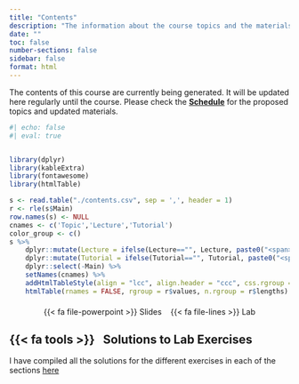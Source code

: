 ```yaml
---
title: "Contents"
description: "The information about the course topics and the materials related to each topic can be found here"
date: ""
toc: false
number-sections: false
sidebar: false
format: html
---
```


::: {.callout-note} 

The contents of this course are currently being generated. It will be updated here regularly until the course. 
Please check the [**Schedule**](https://nbisweden.github.io/workshop-data-visualization-r/2505/home_schedule.html) for the proposed topics and updated materials.

:::

```r
#| echo: false
#| eval: true


library(dplyr)
library(kableExtra)
library(fontawesome)
library(htmlTable)

s <- read.table("./contents.csv", sep = ',', header = 1)
r <- rle(s$Main)
row.names(s) <- NULL
cnames <- c('Topic','Lecture','Tutorial')
color_group <- c()
s %>%
    dplyr::mutate(Lecture = ifelse(Lecture=="", Lecture, paste0("<span><a class='marker' href='", Lecture, "'>", fa("fas fa-file-powerpoint"), "</a></span>"))) %>%
    dplyr::mutate(Tutorial = ifelse(Tutorial=="", Tutorial, paste0("<span><a class='marker' href='", Tutorial, "'>", fa("fas fa-file-lines"), "</a></span>"))) %>%
    dplyr::select(-Main) %>%
    setNames(cnames) %>%
    addHtmlTableStyle(align = "lcc", align.header = "ccc", css.rgroup = "color:#4d6804;font-weight:800;", css.cell = "padding-right:1em;") %>%
    htmlTable(rnames = FALSE, rgroup = r$values, n.rgroup = r$lengths)
```


<!-- marker legend -->
<p class="small" style="margin-top:20px;text-align:center;">
<span>
<span style="margin-left:6px; margin-right:6px;">
{{< fa file-powerpoint >}}  Slides
</span>
<span style="margin-left:6px; margin-right:6px;">
{{< fa file-lines >}}  Lab
</span>
</span>
</p>

:::{.callout-tip icon="false" collapse="true"}
## {{< fa tools >}} &nbsp; Solutions to Lab Exercises

I have compiled all the solutions for the different exercises in each of the sections [here](topics/lab_solutions.html)
:::
